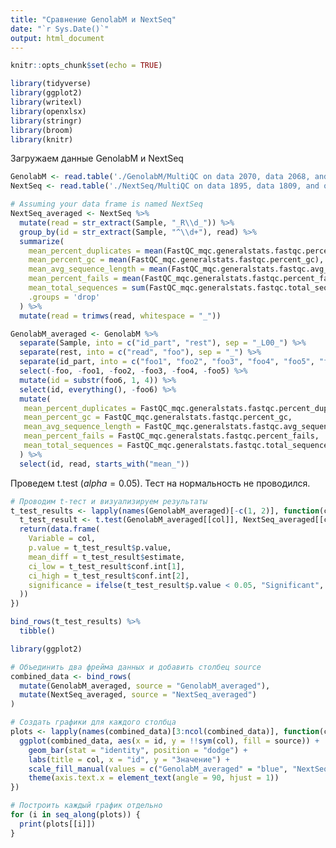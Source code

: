 ```yaml
---
title: "Сравнение GenolabM и NextSeq"
date: "`r Sys.Date()`"
output: html_document
---
```


```r
knitr::opts_chunk$set(echo = TRUE)

library(tidyverse)
library(ggplot2)
library(writexl)
library(openxlsx)
library(stringr)
library(broom)
library(knitr)
```

Загружаем данные GenolabM и NextSeq

```r
GenolabM <- read.table('./GenolabM/MultiQC on data 2070, data 2068, and others_ Stats/general_stats.tabular', header = T)
NextSeq <- read.table('./NextSeq/MultiQC on data 1895, data 1809, and others_ Stats/general_stats.tabular', header = T)
```

```r
# Assuming your data frame is named NextSeq
NextSeq_averaged <- NextSeq %>%
  mutate(read = str_extract(Sample, "_R\\d_")) %>%
  group_by(id = str_extract(Sample, "^\\d+"), read) %>%
  summarize(
    mean_percent_duplicates = mean(FastQC_mqc.generalstats.fastqc.percent_duplicates),
    mean_percent_gc = mean(FastQC_mqc.generalstats.fastqc.percent_gc),
    mean_avg_sequence_length = mean(FastQC_mqc.generalstats.fastqc.avg_sequence_length),
    mean_percent_fails = mean(FastQC_mqc.generalstats.fastqc.percent_fails),
    mean_total_sequences = sum(FastQC_mqc.generalstats.fastqc.total_sequences),
    .groups = 'drop'
  ) %>%
  mutate(read = trimws(read, whitespace = "_"))
```


```r
GenolabM_averaged <- GenolabM %>%
  separate(Sample, into = c("id_part", "rest"), sep = "_L00_") %>%
  separate(rest, into = c("read", "foo"), sep = "_") %>%
  separate(id_part, into = c("foo1", "foo2", "foo3", "foo4", "foo5", "foo6"), sep = "_") %>%
  select(-foo, -foo1, -foo2, -foo3, -foo4, -foo5) %>%
  mutate(id = substr(foo6, 1, 4)) %>% 
  select(id, everything(), -foo6) %>% 
  mutate(
   mean_percent_duplicates = FastQC_mqc.generalstats.fastqc.percent_duplicates,
   mean_percent_gc = FastQC_mqc.generalstats.fastqc.percent_gc,
   mean_avg_sequence_length = FastQC_mqc.generalstats.fastqc.avg_sequence_length,
   mean_percent_fails = FastQC_mqc.generalstats.fastqc.percent_fails,
   mean_total_sequences = FastQC_mqc.generalstats.fastqc.total_sequences,
  ) %>% 
  select(id, read, starts_with("mean_"))
```
Проведем t.test ($alpha=0.05$). Тест на нормальность не проводился.

```r

# Проводим t-тест и визуализируем результаты
t_test_results <- lapply(names(GenolabM_averaged)[-c(1, 2)], function(col) {
  t_test_result <- t.test(GenolabM_averaged[[col]], NextSeq_averaged[[col]])
  return(data.frame(
    Variable = col,
    p.value = t_test_result$p.value,
    mean_diff = t_test_result$estimate,
    ci_low = t_test_result$conf.int[1],
    ci_high = t_test_result$conf.int[2],
    significance = ifelse(t_test_result$p.value < 0.05, "Significant", "Not Significant")
  ))
})

bind_rows(t_test_results) %>% 
  tibble()


```



```r
library(ggplot2)

# Объединить два фрейма данных и добавить столбец source
combined_data <- bind_rows(
  mutate(GenolabM_averaged, source = "GenolabM_averaged"),
  mutate(NextSeq_averaged, source = "NextSeq_averaged")
)

# Создать графики для каждого столбца
plots <- lapply(names(combined_data)[3:ncol(combined_data)], function(col) {
  ggplot(combined_data, aes(x = id, y = !!sym(col), fill = source)) +
    geom_bar(stat = "identity", position = "dodge") +
    labs(title = col, x = "id", y = "Значение") +
    scale_fill_manual(values = c("GenolabM_averaged" = "blue", "NextSeq_averaged" = "red")) +
    theme(axis.text.x = element_text(angle = 90, hjust = 1))
})

# Построить каждый график отдельно
for (i in seq_along(plots)) {
  print(plots[[i]])
}

```



